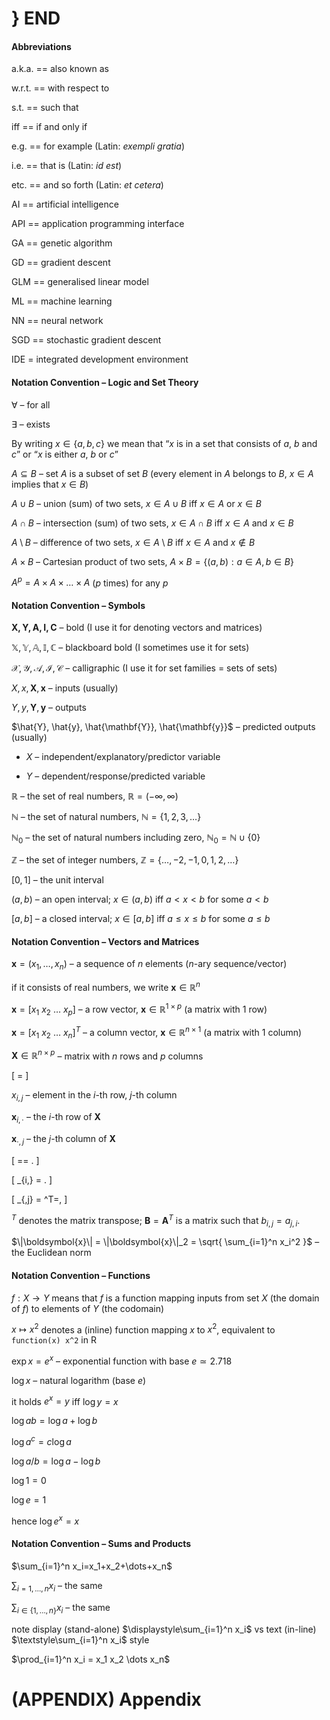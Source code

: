 # \} END {.unnumbered}

<!-- (C) 2020 Marek Gagolewski, https://www.gagolewski.com -->



#### Abbreviations  {.allowframebreaks .unnumbered}


a.k.a. == also known as

w.r.t. == with respect to

s.t. == such that

iff == if and only if

e.g. == for example (Latin: *exempli gratia*)

i.e. == that is (Latin: *id est*)

etc. == and so forth (Latin: *et cetera*)

AI == artificial intelligence

API == application programming interface

GA == genetic algorithm

GD == gradient descent

GLM == generalised linear model

ML == machine learning

NN == neural network

SGD == stochastic gradient descent

IDE = integrated development environment



#### Notation Convention -- Logic and Set Theory {.allowframebreaks .unnumbered}



$\forall$ -- for all

$\exists$ -- exists



By writing $x \in \{a, b, c\}$  we mean that
"$x$ is in a set that consists of $a$, $b$ and $c$"
or "$x$ is either $a$, $b$ or $c$"

$A\subseteq B$ -- set $A$ is a subset of set $B$
(every element in $A$ belongs to $B$,
$x\in A$ implies that $x\in B$)




$A\cup B$ -- union (sum) of two sets,
$x\in A\cup B$ iff $x\in A$ or $x\in B$

$A\cap B$ -- intersection (sum) of two sets,
$x\in A\cap B$ iff $x\in A$ and $x\in B$

$A\setminus B$ -- difference of two sets,
$x\in A\setminus B$ iff $x\in A$ and $x\not\in B$

$A\times B$ -- Cartesian product of two sets,
$A\times B = \{ (a,b): a\in A, b\in B \}$

$A^p = A\times A \times \dots\times A$ ($p$ times) for any $p$


#### Notation Convention -- Symbols  {.allowframebreaks .unnumbered}



$\mathbf{X,Y,A,I,C}$ -- bold (I use it for denoting vectors and matrices)

$\mathbb{X,Y,A,I,C}$ -- blackboard bold (I sometimes use it for sets)

$\mathcal{X,Y,A,I,C}$ -- calligraphic (I use it for set families = sets of sets)



<!--
Greek letters (make sure you know all of them)

| $\alpha$ | $\beta$ | $\gamma$ | $\delta$ | $\varepsilon$ | $\zeta$ | $\eta$ | $\theta$ | $\iota$ | $\kappa$ |
|----------|---------|----------|----------|---------------|---------|--------|----------|---------|----------|
| $A$      | $B$     | $\Gamma$ | $\Delta$ | $E$           | $Z$     | $H$    | $\Theta$ | $I$     | $K$      |

 $\lambda$ | $\mu$ | $\nu$ | $\xi$ | $o$ | $\pi$ | $\varrho$ | $\sigma$ | $\tau$ | $\upsilon$ | $\varphi$ | $\chi$ | $\psi$ | $\omega$
$\Lambda$ | $M  $ | $N  $ | $\Xi$ | $O$ | $\Pi$ | $P      $ | $\Sigma$ | $T   $ | $\Upsilon$ | $\Phi   $ | $X   $ | $\Psi$ | $\Omega$


-->

$X, x, \mathbf{X}, \mathbf{x}$ -- inputs (usually)

$Y, y, \mathbf{Y}, \mathbf{y}$ -- outputs

$\hat{Y}, \hat{y}, \hat{\mathbf{Y}}, \hat{\mathbf{y}}$ --  predicted outputs (usually)


- $X$ -- independent/explanatory/predictor variable

- $Y$ -- dependent/response/predicted variable


$\mathbb{R}$ -- the set of real numbers, $\mathbb{R}=(-\infty, \infty)$

$\mathbb{N}$ -- the set of natural numbers, $\mathbb{N}=\{1,2,3,\dots\}$

$\mathbb{N}_0$ -- the set of natural numbers including zero, $\mathbb{N}_0=\mathbb{N}\cup\{0\}$

$\mathbb{Z}$ -- the set of integer numbers, $\mathbb{Z}=\{\dots,-2,-1,0,1,2,\dots\}$

$[0,1]$ -- the unit interval


$(a, b)$ -- an open interval; $x\in(a,b)$ iff $a < x < b$ for some $a< b$

$[a, b]$ -- a closed interval; $x\in[a,b]$ iff $a \le x \le b$ for some $a\le b$



#### Notation Convention -- Vectors and Matrices  {.allowframebreaks .unnumbered}


$\boldsymbol{x}=(x_1,\dots,x_n)$ -- a sequence of $n$ elements ($n$-ary sequence/vector)

if it consists of real numbers, we write $\boldsymbol{x}\in\mathbb{R}^n$

$\mathbf{x}=[x_1\ x_2\ \dots\ x_p]$ -- a row vector, $\mathbf{x}\in\mathbb{R}^{1\times p}$
(a matrix with 1 row)

$\mathbf{x}=[x_1\ x_2\ \dots\ x_n]^T$ -- a column vector, $\mathbf{x}\in\mathbb{R}^{n\times 1}$
(a matrix with 1 column)

$\mathbf{X}\in\mathbb{R}^{n\times p}$ -- matrix with $n$ rows and $p$ columns


\[
\mathbf{X}=
\left[
\begin{array}{cccc}
x_{1,1} & x_{1,2} & \cdots & x_{1,p} \\
x_{2,1} & x_{2,2} & \cdots & x_{2,p} \\
\vdots & \vdots & \ddots & \vdots \\
x_{n,1} & x_{n,2} & \cdots & x_{n,p} \\
\end{array}
\right]
\]

$x_{i,j}$ -- element in the $i$-th row, $j$-th column

$\mathbf{x}_{i,\cdot}$ -- the $i$-th row of $\mathbf{X}$

$\mathbf{x}_{\cdot,j}$ -- the $j$-th column of $\mathbf{X}$

\[
\mathbf{X}=\left[
\begin{array}{c}
\mathbf{x}_{1,\cdot} \\
\mathbf{x}_{2,\cdot} \\
\vdots\\
\mathbf{x}_{n,\cdot} \\
\end{array}
\right]
=
\left[
\begin{array}{cccc}
\mathbf{x}_{\cdot,1} &
\mathbf{x}_{\cdot,2} &
\cdots &
\mathbf{x}_{\cdot,p} \\
\end{array}
\right].
\]

\[
\mathbf{x}_{i,\cdot} = \left[
\begin{array}{cccc}
x_{i,1} &
x_{i,2} &
\cdots &
x_{i,p} \\
\end{array}
\right].
\]

\[
\mathbf{x}_{\cdot,j} = \left[
\begin{array}{cccc}
x_{1,j} &
x_{2,j} &
\cdots &
x_{n,j} \\
\end{array}
\right]^T=\left[
\begin{array}{c}
{x}_{1,j} \\
{x}_{2,j} \\
\vdots\\
{x}_{n,j} \\
\end{array}
\right],
\]



${}^T$ denotes the matrix transpose;
$\mathbf{B}=\mathbf{A}^T$ is a matrix such that $b_{i,j}=a_{j,i}$.

<!-- matrix multiplication -->

<!-- dot product -->


$\|\boldsymbol{x}\| = \|\boldsymbol{x}\|_2 = \sqrt{ \sum_{i=1}^n x_i^2 }$ -- the Euclidean norm





#### Notation Convention -- Functions  {.allowframebreaks .unnumbered}



$f:X\to Y$ means that $f$ is a function mapping inputs from set $X$ (the domain of $f$)
to elements of $Y$ (the codomain)

$x\mapsto x^2$ denotes a (inline) function mapping $x$ to $x^2$,
equivalent to `function(x) x^2` in R


$\exp x = e^x$ -- exponential function with base $e\simeq 2.718$

$\log x$ -- natural logarithm (base $e$)

it holds $e^x = y$ iff $\log y = x$

$\log ab = \log a + \log b$

$\log a^c = c\log a$

$\log a/b = \log a - \log b$


$\log 1 = 0$

$\log e = 1$

hence $\log e^x = x$


<!--
derivative


chain rule etc.


partial derivative

gradient
-->


#### Notation Convention -- Sums and Products  {.allowframebreaks .unnumbered}


$\sum_{i=1}^n x_i=x_1+x_2+\dots+x_n$

$\sum_{i=1,\dots,n} x_i$ -- the same

$\sum_{i\in\{1,\dots,n\}} x_i$  -- the same

note display (stand-alone) $\displaystyle\sum_{i=1}^n x_i$ vs text (in-line) $\textstyle\sum_{i=1}^n x_i$ style

$\prod_{i=1}^n x_i = x_1 x_2 \dots x_n$





<!--

### Other

#### {.allowframebreaks .unnumbered}


min vs argmin



$r(\boldsymbol{x},\boldsymbol{y})$ Pearson's $r$ -- linear correlation coefficient


-->





<!-- Start appendix now: -->

# (APPENDIX) Appendix {-}
